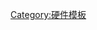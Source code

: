 {{Navbox
| name = Microcontrollers
| title = [[单片机]]
| listclass = hlist

| group1 = 總論
| list1 =
* [[单片机]]
* {{link-en|特殊功能暫存器|Special function register}}

| group2 = 架構
| list2 =
* [[英特爾8051|8051]]
* [[ARM架構|ARM]]
* [[MIPS架構|MIPS]]
* [[Atmel AVR|AVR]]
* [[PIC微控制器|PIC]]
* {{link-en|C166|C166}}
* {{link-en|TriCore|TriCore}}
* {{link-en|FR-V|FR-V}}
* [[摩托罗拉6800|MC6800]]
* [[RISC-V]]

| group3 = 家族系列
| list3 = {{Navbox subgroup
  | group1 = 4位元
  | list1 =
* {{link-en|TLCS-47|Toshiba TLCS}}

  | group2 = 8位元
  | list2 =
* [[Atmel AVR|AVR]]
* PIC（[[PIC微控制器#8-bit（資料寬度）微控制器|8-bit]]）
* [[COP8]]
* {{link-en|MCS-48|Intel MCS-48}}
* [[英特爾8051|英特爾MCS-51]]
* {{link-en|Zilog Z8|Zilog Z8|Z8}}
* {{link-en|eZ80|Zilog eZ80}}
* {{link-en|飛思卡爾68HC08|HC08}}
* {{link-en|飛思卡爾68HC11|HC11}}
* [[H8]]
* [[PSoC]]
* {{link-en|東芝TLCS|TLCS-870}}
* {{link-en|XC800系列|XC800}}

  | group3 = 16位元
  | list3 =
* [[C166家族系列|C166]]
* [[CompactRISC|CR16/CR16C]]
* [[H8家族系列|H8S]]
* [[TI MSP430|MSP430]]
* PIC（[[PIC微控制器#16-bit（資料寬度）微控制器|16位元]]）
* [[R8C]]
* [[東芝TLCS|東芝TLCS-900]]
* [[XC 2000家族系列|XC 2000]]
* [[XE166家族系列|XE166]]

  | group4 = 32位元
  | list4 =
* [[AMD Am29000|Am29000]]
* [[CompactRISC|CRX]]
* [[富士通FR|富士通FR]]
* [[FR-V]]
* [[H8家族系列|H8SX]]
* [[MPC5xx]]
* PIC（[[PIC微控制器#32-bit（資料寬度）微控制器|32位元]]）
* [[東芝TLCS|TLCS-900]]
* [[英飛凌TriCore|TriCore]]
* [[英飛凌XMC4000]]
* [[英飛凌AURIX]]
* [[V850]]
* [[應用級ARM核心列表]]（[[STM32]]）
}}

| group4 = 界面
| list4 = {{Navbox subgroup
  | group1 = 編程
  | list1 =
* 電路線上串列燒錄編程（ICSP）
* [[在線燒錄]]（ISP）
* [[Atmel AVR#PDI|程式和除錯界面]]（PDI）
* [[Atmel AVR#High voltage serial|高電壓串列編程燒錄]]（HVSP）
* [[Atmel AVR#High voltage parallel|高電壓並列編程燒錄]]（HVPP）
* [[Atmel AVR#Bootloader|Bootloader]]
* [[Atmel AVR#ROM|ROM]]
* [[Atmel AVR#aWire|aWire]]
  | group2 = 除錯
  | list2 =
* [[debugWIRE]]
* [[Joint Test Action Group]]（JTAG）
* [[PIC microcontroller#In-circuit debugging|In-circuit debugging]]（ICD）
* [[In-circuit emulator]]（ICE）
* [[In-target probe]]（ITP）
}}

| group5 = 模擬器
| list5 =
* [[gpsim]]

| group6 = 列表
| list6 =
* [[List of common microcontrollers|Common microcontrollers]]
* By manufacturer
** [[List of Freescale products#Microcontrollers|Freescale]]
** [[Intel microprocessor#Microcontrollers|Intel]]

| group7 = 參見
| list7 =
* [[嵌入式系統]]
* [[可程式邏輯控制器]]

}}<noinclude>
[[Category:硬件模板]]

</noinclude>